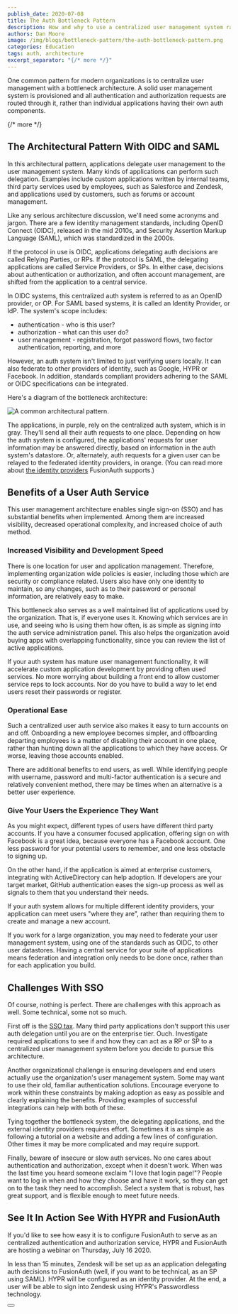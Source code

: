 ```yaml
---
publish_date: 2020-07-08 
title: The Auth Bottleneck Pattern 
description: How and why to use a centralized user management system rather than having individual applications use their own auth components.
authors: Dan Moore
image: /img/blogs/bottleneck-pattern/the-auth-bottleneck-pattern.png
categories: Education
tags: auth, architecture
excerpt_separator: "{/* more */}"
---
```


One common pattern for modern organizations is to centralize user management with a bottleneck architecture. A solid user management system is provisioned and all authentication and authorization requests are routed through it, rather than individual applications having their own auth components. 

{/* more */}

## The Architectural Pattern With OIDC and SAML

In this architectural pattern, applications delegate user management to the user management system. Many kinds of applications can perform such delegation. Examples include custom applications written by internal teams, third party services used by employees, such as Salesforce and Zendesk, and applications used by customers, such as forums or account management. 

Like any serious architecture discussion, we'll need some acronyms and jargon. There are a few identity management standards, including OpenID Connect (OIDC), released in the mid 2010s, and Security Assertion Markup Language (SAML), which was standardized in the 2000s.

If the protocol in use is OIDC, applications delegating auth decisions are called Relying Parties, or RPs. If the protocol is SAML, the delegating applications are called Service Providers, or SPs. In either case, decisions about authentication or authorization, and often account management, are shifted from the application to a central service.

In OIDC systems, this centralized auth system is referred to as an OpenID provider, or OP. For SAML based systems, it is called an Identity Provider, or IdP. The system's scope includes:

* authentication - who is this user? 
* authorization - what can this user do?
* user management - registration, forgot password flows, two factor authentication, reporting, and more

However, an auth system isn't limited to just verifying users locally. It can also federate to other providers of identity, such as Google, HYPR or Facebook. In addition, standards compliant providers adhering to the SAML or OIDC specifications can be integrated.

Here's a diagram of the bottleneck architecture:

![A common architectural pattern.](/img/blogs/bottleneck-pattern/bottleneck-diagram.png)

The applications, in purple, rely on the centralized auth system, which is in gray. They'll send all their auth requests to one place. Depending on how the auth system is configured, the applications' requests for user information may be answered directly, based on information in the auth system's datastore. Or, alternately, auth requests for a given user can be relayed to the federated identity providers, in orange. (You can read more about [the identity providers](/docs/lifecycle/authenticate-users/identity-providers/) FusionAuth supports.)

## Benefits of a User Auth Service

This user management architecture enables single sign-on (SSO) and has substantial benefits when implemented. Among them are increased visibility, decreased operational complexity, and increased choice of auth method.

### Increased Visibility and Development Speed

There is one location for user and application management. Therefore, implementing organization wide policies is easier, including those which are security or compliance related. Users also have only one identity to maintain, so any changes, such as to their password or personal information, are relatively easy to make.

This bottleneck also serves as a well maintained list of applications used by the organization. That is, if everyone uses it. Knowing which services are in use, and seeing who is using them how often, is as simple as signing into the auth service administration panel. This also helps the organization avoid buying apps with overlapping functionality, since you can review the list of active applications. 

If your auth system has mature user management functionality, it will accelerate custom application development by providing often used services. No more worrying about building a front end to allow customer service reps to lock accounts. Nor do you have to build a way to let end users reset their passwords or register.

### Operational Ease

Such a centralized user auth service also makes it easy to turn accounts on and off. Onboarding a new employee becomes simpler, and offboarding departing employees is a matter of disabling their account in one place, rather than hunting down all the applications to which they have access. Or worse, leaving those accounts enabled.

There are additional benefits to end users, as well. While identifying people with username, password and multi-factor authentication is a secure and relatively convenient method, there may be times when an alternative is a better user experience.  


### Give Your Users the Experience They Want

As you might expect, different types of users have different third party accounts. If you have a consumer focused application, offering sign on with Facebook is a great idea, because everyone has a Facebook account. One less password for your potential users to remember, and one less obstacle to signing up. 

On the other hand, if the application is aimed at enterprise customers, integrating with ActiveDirectory can help adoption. If developers are your target market, GitHub authentication eases the sign-up process as well as signals to them that you understand their needs.

If your auth system allows for multiple different identity providers, your application can meet users "where they are", rather than requiring them to create and manage a new account. 

If you work for a large organization, you may need to federate your user management system, using one of the standards such as OIDC, to other user datastores. Having a central service for your suite of applications means federation and integration only needs to be done once, rather than for each application you build.

## Challenges With SSO

Of course, nothing is perfect. There are challenges with this approach as well. Some technical, some not so much. 

First off is the [SSO tax](https://sso.tax/). Many third party applications don't support this user auth delegation until you are on the enterprise tier. Ouch. Investigate required applications to see if and how they can act as a RP or SP to a centralized user management system before you decide to pursue this architecture. 

Another organizational challenge is ensuring developers and end users actually use the organization's user management system. Some may want to use their old, familiar authentication solutions. Encourage everyone to work within these constraints by making adoption as easy as possible and clearly explaining the benefits. Providing examples of successful integrations can help with both of these.

Tying together the bottleneck system, the delegating applications, and the external identity providers requires effort. Sometimes it is as simple as following a tutorial on a website and adding a few lines of configuration. Other times it may be more complicated and may require support.

Finally, beware of insecure or slow auth services. No one cares about authentication and authorization, except when it doesn't work. When was the last time you heard someone exclaim "I love that login page!"? People want to log in when and how they choose and have it work, so they can get on to the task they need to accomplish. Select a system that is robust, has great support, and is flexible enough to meet future needs.

## See It In Action See With HYPR and FusionAuth

If you'd like to see how easy it is to configure FusionAuth to serve as an centralized authentication and authorization service, HYPR and FusionAuth are hosting a webinar on Thursday, July 16 2020. 

In less than 15 minutes, Zendesk will be set up as an application delegating auth decisions to FusionAuth (well, if you want to be technical, as an SP using SAML). HYPR will be configured as an identity provider. At the end, a user will be able to sign into Zendesk using HYPR's Passwordless technology. 

<Button label="Sign up for the webinar" href="https://get.hypr.com/fusionauth-webcast" />

